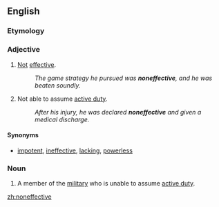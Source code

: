 ==English==

===Etymology===
{{prefix|non|effective}}

===Adjective===
{{en-adj}}

# {{context|comparable}} [[not|Not]] [[effective]].
#: ''The game strategy he pursued was '''noneffective''', and he was beaten soundly.''
# {{context|not comparable|military}} Not able to assume [[active duty]].
#: ''After his injury, he was declared '''noneffective''' and given a medical discharge.''

====Synonyms====
* {{sense|not effective}} [[impotent]], [[ineffective]], [[lacking]], [[powerless]]

===Noun===
{{en-noun}}

# A member of the [[military]] who is unable to assume [[active duty]].

[[zh:noneffective]]